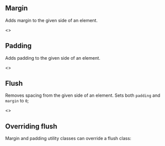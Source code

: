 
<Meta title="Style Utilities/Spacing"  />

## Margin
Adds margin to the given side of an element.

<Story name="Margin">
  <>
  <TableLayout
    isCSS
    headers={['class', 'description']}
    rows={[
      ['margin--top', 'Adds standard margin to top of element'],
      ['margin--bottom', 'Adds standard margin to bottom of element'],
      ['margin--right', 'Adds standard margin to right of of element'],
      ['margin--left', 'Adds standard margin to left of element'],
      ['margin--all', 'Adds standard margin to all sides'],
    ]} 
  />
  <TableLayout
    isCSS
    headers={['class', 'description']}
    rows={[
      ['margin--top--half', 'Adds half margin to top of element'],
      ['margin--bottom--half', 'Adds half margin to bottom of element'],
      ['margin--right--half', 'Adds half margin to right of of element'],
      ['margin--left--half', 'Adds half margin to left of element'],
      ['margin--all--half', 'Adds half margin to all sides'],
    ]} 
  />
  <TableLayout
    isCSS
    headers={['class', 'description']}
    rows={[
      ['margin--top--double', 'Adds double margin to top of element'],
      ['margin--bottom--double', 'Adds double margin to bottom of element'],
      ['margin--right--double', 'Adds double margin to right of of element'],
      ['margin--left--double', 'Adds double margin to left of element'],
      ['margin--all--double', 'Adds double margin to all sides'],
    ]} 
  />
  </>
</Story>

## Padding
Adds padding to the given side of an element.

<Story name="Padding">
  <>
  <TableLayout
    isCSS
    headers={['class', 'description']}
    rows={[
      ['padding--top', 'Adds standard padding to top of element'],
      ['padding--bottom', 'Adds standard padding to bottom of element'],
      ['padding--right', 'Adds standard padding to right of of element'],
      ['padding--left', 'Adds standard padding to left of element'],
      ['padding--all', 'Adds standard padding to all sides'],
    ]} 
  />
  <TableLayout
    isCSS
    headers={['class', 'description']}
    rows={[
      ['padding--top--half', 'Adds half padding to top of element'],
      ['padding--bottom--half', 'Adds half padding to bottom of element'],
      ['padding--right--half', 'Adds half padding to right of of element'],
      ['padding--left--half', 'Adds half padding to left of element'],
      ['padding--all--half', 'Adds half padding to all sides'],
    ]} 
  />
  <TableLayout
    isCSS
    headers={['class', 'description']}
    rows={[
      ['padding--top--double', 'Adds double padding to top of element'],
      ['padding--bottom--double', 'Adds double padding to bottom of element'],
      ['padding--right--double', 'Adds double padding to right of of element'],
      ['padding--left--double', 'Adds double padding to left of element'],
      ['padding--all--double', 'Adds double padding to all sides'],
    ]} 
  />
  </>
</Story>

## Flush
Removes spacing from the given side of an element. Sets both `padding` and `margin` to `0`;

<Story name="Flush">
  <>
    <TableLayout
      isCSS
      headers={['class', 'description']}
      rows={[
        ['flush--top', 'Removes top spacing from element'],
        ['flush--right', 'Removes right spacing from element'],
        ['flush--bottom', 'Removes bottom spacing from element'],
        ['flush--left', 'Removes left spacing from element'],
        ['flush--all', 'Removes spacing from all sides of an element'],
      ]} 
    />
  </>
</Story>

## Overriding flush
Margin and padding utility classes can override a flush class:
